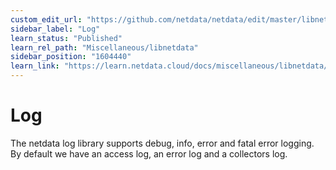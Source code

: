 ```yaml
---
custom_edit_url: "https://github.com/netdata/netdata/edit/master/libnetdata/log/README.md"
sidebar_label: "Log"
learn_status: "Published"
learn_rel_path: "Miscellaneous/libnetdata"
sidebar_position: "1604440"
learn_link: "https://learn.netdata.cloud/docs/miscellaneous/libnetdata/log"
---
```



# Log

The netdata log library supports debug, info, error and fatal error logging. 
By default we have an access log, an error log and a collectors log. 

